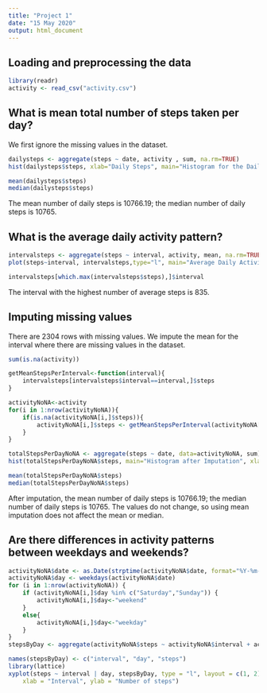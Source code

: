---
title: "Project 1"
date: "15 May 2020"
output: html_document
---
## Loading and preprocessing the data

```{r, echo=TRUE}

library(readr)
activity <- read_csv("activity.csv")

```

## What is mean total number of steps taken per day?

We first ignore the missing values in the dataset.

```{r, echo=TRUE}

dailysteps <- aggregate(steps ~ date, activity , sum, na.rm=TRUE)
hist(dailysteps$steps, xlab="Daily Steps", main="Histogram for the Daily Number of Steps")

mean(dailysteps$steps)
median(dailysteps$steps)

```

The mean number of daily steps is 10766.19; the median number of daily steps is 10765.

## What is the average daily activity pattern?

```{r, echo=TRUE}

intervalsteps <- aggregate(steps ~ interval, activity, mean, na.rm=TRUE)
plot(steps~interval, intervalsteps,type="l", main="Average Daily Activity Pattern")

intervalsteps[which.max(intervalsteps$steps),]$interval

```

The interval with the highest number of average steps is 835. 

## Imputing missing values

There are 2304 rows with missing values. We impute the mean for the interval where there are missing values in the dataset. 

```{r, echo=TRUE}
sum(is.na(activity))

getMeanStepsPerInterval<-function(interval){
    intervalsteps[intervalsteps$interval==interval,]$steps
}

activityNoNA<-activity
for(i in 1:nrow(activityNoNA)){
    if(is.na(activityNoNA[i,]$steps)){
        activityNoNA[i,]$steps <- getMeanStepsPerInterval(activityNoNA[i,]$interval)
    }
}

totalStepsPerDayNoNA <- aggregate(steps ~ date, data=activityNoNA, sum)
hist(totalStepsPerDayNoNA$steps, main="Histogram after Imputation", xlab="Total Steps Per Day")

mean(totalStepsPerDayNoNA$steps)
median(totalStepsPerDayNoNA$steps)

```

After imputation, the mean number of daily steps is 10766.19; the median number of daily steps is 10765. The values do not change, so using mean imputation does not affect the mean or median. 

## Are there differences in activity patterns between weekdays and weekends?

```{r, echo=TRUE}
activityNoNA$date <- as.Date(strptime(activityNoNA$date, format="%Y-%m-%d"))
activityNoNA$day <- weekdays(activityNoNA$date)
for (i in 1:nrow(activityNoNA)) {
    if (activityNoNA[i,]$day %in% c("Saturday","Sunday")) {
        activityNoNA[i,]$day<-"weekend"
    }
    else{
        activityNoNA[i,]$day<-"weekday"
    }
}
stepsByDay <- aggregate(activityNoNA$steps ~ activityNoNA$interval + activityNoNA$day, activityNoNA, mean)

names(stepsByDay) <- c("interval", "day", "steps")
library(lattice)
xyplot(steps ~ interval | day, stepsByDay, type = "l", layout = c(1, 2), 
    xlab = "Interval", ylab = "Number of steps")


```




